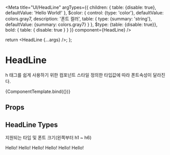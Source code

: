 
<!-- 컴포넌트 정의   type: {required: true} -->

<Meta
  title="UI/HeadLine"
  argTypes={{
    children: {
      table: {disable: true},
      defaultValue: 'Hello World!'
    },
    $color: {
      control: {type: 'color'},
      defaultValue: colors.gray7,
      description: '폰트 컬러',
      table: {
        type: {summary: 'string'},
        defaultValue: {summary: colors.gray7}
      }
    },
    $type: {table: {disable: true}},
    bold: {
      table: {
        disable: true
      }
    }
  }}
  component={HeadLine}
/>

  return <HeadLine {...args} />;
};

# HeadLine

h 태그를 쉽게 사용하기 위한 컴포넌트
스타일 정의한 타입값에 따라 폰트속성이 달라진다.

<Canvas>
  <Story name="Default">{ComponentTemplate.bind({})}</Story>
</Canvas>

## Props

<ArgsTable story="Default" />

## HeadLine Types

지원되는 타입 및 폰트 크기(왼쪽부터 h1 ~ h6)

<Canvas>
  <Story
    name="HeadLine Types"
    parameters={{
      controls: {disable: true},
      options: {showPanel: false}
    }}
  >
    <HeadLine $type="h1">Hello!</HeadLine>
    <HeadLine $type="h2">Hello!</HeadLine>
    <HeadLine $type="h3">Hello!</HeadLine>
    <HeadLine $type="h4">Hello!</HeadLine>
    <HeadLine $type="h5">Hello!</HeadLine>
    <HeadLine $type="h6">Hello!</HeadLine>
  </Story>
</Canvas>
